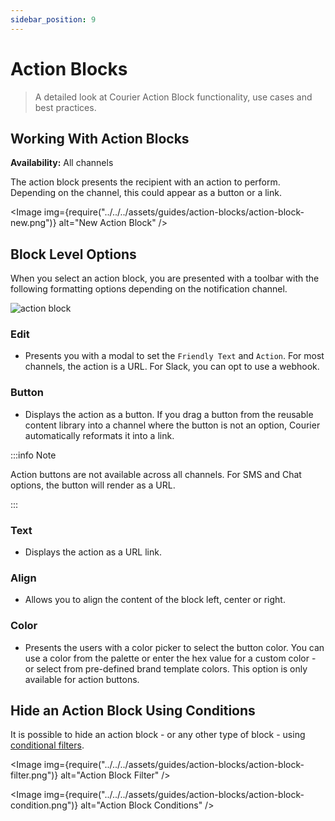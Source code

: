 ```yaml
---
sidebar_position: 9
---
```



# Action Blocks

> A detailed look at Courier Action Block functionality, use cases and best practices.

## Working With Action Blocks

**Availability:** All channels

The action block presents the recipient with an action to perform. Depending on the channel, this could appear as a button or a link.

<Image
  img={require("../../../assets/guides/action-blocks/action-block-new.png")}
  alt="New Action Block"
/>

## Block Level Options

When you select an action block, you are presented with a toolbar with the following formatting options depending on the notification channel.

<GifWrapper width={920} height={614} caption="Action Block Options">

![action block](../../../assets/guides/action-blocks/action-block-options.gif)

</GifWrapper>

### Edit

- Presents you with a modal to set the `Friendly Text` and `Action`. For most channels, the action is a URL. For Slack, you can opt to use a webhook.

### Button

- Displays the action as a button. If you drag a button from the reusable content library into a channel where the button is not an option, Courier automatically reformats it into a link.

:::info Note

Action buttons are not available across all channels. For SMS and Chat options, the button will render as a URL.

:::

### Text

- Displays the action as a URL link.

### Align

- Allows you to align the content of the block left, center or right.

### Color

- Presents the users with a color picker to select the button color. You can use a color from the palette or enter the hex value for a custom color - or select from pre-defined brand template colors. This option is only available for action buttons.

## Hide an Action Block Using Conditions

It is possible to hide an action block - or any other type of block - using [conditional filters](../notification-settings/send-conditions.mdx#for-content-blocks).

<Image
  img={require("../../../assets/guides/action-blocks/action-block-filter.png")}
  alt="Action Block Filter"
/>

<Image
  img={require("../../../assets/guides/action-blocks/action-block-condition.png")}
  alt="Action Block Conditions"
/>